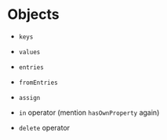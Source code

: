 # Objects

- `keys`
- `values`
- `entries`
- `fromEntries`
- `assign`

- `in` operator (mention `hasOwnProperty` again)

- `delete` operator